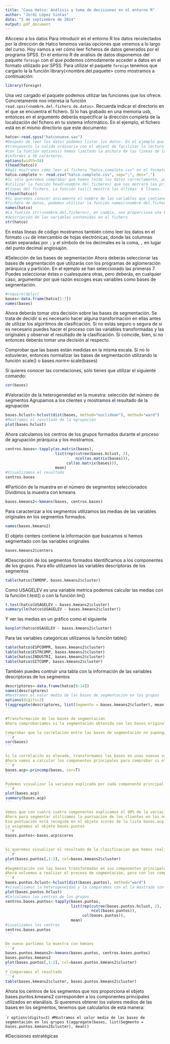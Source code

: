 ```yaml
---
title: "Caso Hatco: Análisis y toma de decisiones en el entorno R"
author: "Jordi López Sintas"
date: "5 de septiembre de 2014"
output: pdf_document
---
```


#Acceso a los datos
Para introducir en el entorno R los datos recolectados por la dirección de Hatco tenemos varias opciones que veremos a lo largo del curso. Hoy vamos a ver cómo leer ficheros de datos generados por el programa SPSS. En el entorno R de análisis de datos disponemos del paquete `foreign` con el que podemos cómodamente acceder a datos en el formato utilizado por SPSS. Para utilizar el paquete `foreign` tenemos que cargarlo la la función library(<nombre.del.paquete> como mostramos a continuación:

```r
library(foreign)
```

Una vez cargado el paquete podemos utilizar las funciones que los ofrece. Concretamente nos interesa la función `read.spss(<nombre.del.fichero.de.datos>`. Recuerda indicar el directorio en el que se encuentra el fichero. Si lo has grabado en una memoria usb, entonces en el argumento deberás especificar la dirección completa de la localización del fichero en tu sistema informático. En el ejemplo, el fichero está en el mismo directorio que este documento:

```r
hatco<-read.spss("hatconuevo.sav")
#Después de leer los datos podemos listar los datos. En el ejemplo que sigue hemos 
#transpuesto la salida ordinaria con el objeot de facilitar la lectura
#con la función options() hemos limitado la anchura de las líneas de los
#informes a 58 caracteres.
options(width=58)
t(head(hatco))
#Aqúi mostramos cómo leer el fichero "hatco.completo.csv" en el formato de intercambio csv.
hatco.completo <- read.csv("hatco.completo.csv", sep=";", dec=",")
#Si sólo queremos comprobar que hemos leído los datos correctamente, podemos
#utilizar la función head(<nombre.del.fichero>) que nos motrará las primeras 6
#líneas del fichero. La función tail() meustra las últimas  6 líneas. 
t(head(hatco))
#Si queremos conocer únicamente el nombre de las variables que contiene el
#fichdro de datos, podemos utilizar la función names(<nombre.del.fichero>)
names(hatco)
#La función str(<nombre.del.fichero>), en cambio, nos proporciona una breve
#descripción de las variables contenidas en el fichero
str(hatco)
```
En estas líneas de código mostramos también cómo leer los datos en el formato `csv` de intercambio de hojas electrónicas, donde las columnas están separadas por `;` y el símbolo de los decimales es la coma, `,` en lugar del punto decimal anglosajón.

#Selección de las bases de segmentación
Ahora deberás seleccionar las bases de segmentación que utilizarás con los programas de aglomeración jerárquica y partición. En el ejemplo se han seleccionado las primeras 7. Puedes seleccionar éstas o cualesquiera otras, pero deberás, en cualquier caso, argumentar por qué razón escoges esas variables como bases de segmentación.
```r
#require(dplyr)
bases<-data.frame(hatco[1:7])
names(bases)
```
Ahora deberás tomar otra decisión sobre las bases de segmentación. Se trata de decidir si es necesario hacer alguna transformación en ellas antes de utilizar los algoritmos de clasificación. Si no estás seguro o segura de si es necesario puedes hacer el proceso con las variables transformadas y las originales y observar el resultado de la clasificación. Si coincide, bien, si no entonces deberás tomar una decisión al respecto.

Comprobar que las bases están medidas en la misma escala. Si no lo estuvieran, entonces normalizar las bases de segmentación utilizando la función scale() o bases.norm<-scale(bases)

Si quieres conocer las correlaciones, sólo tienes que utilizar el siguiente comando:

```r
cor(bases)
```

#Valoración de la heterogeneidad en la muestra: selección del número de segmentos
Agrupamos a los clientes y mostramos el resultado de la agrupación
```r
bases.hclust<-hclust(dist(bases, method="euclidean"), method="ward")
#Mostramos el resultado de la agrupación
plot(bases.hclust)
```

Ahora calculamos los centros de los grupos formados durante el proceso de agrupación jerárquica y los mostramos.
```r
centros.bases<-tapply(as.matrix(bases), 
                      list(rep(cutree(bases.hclust, 2), 
                               ncol(as.matrix(bases))),
                           col(as.matrix(bases))),
                      mean)
#Visualizamos el resultado
centros.bases
```

#Partición de la muestra en el número de segmentos seleccionados
Dividimos la muestra con kmeans
```r
bases.kmeans2<-kmeans(bases, centros.bases)
```

Para caracterizar a los segmentos utilizamos las medias de las variables originales en los segmentos formados.
```r
names(bases.kmeans2) 
```

El objeto centers contiene la información que buscamos si hemos segmentado con las variables originales
```r
bases.kmeans2$centers
```

#Descripción de los segmentos formados
Identificamos a los componentes de los grupos. Para ello utilizamos las variables descriptoras de los segmentos
```r
table(hatco$TAMEMP, bases.kmeans2$cluster)
```

Como USAGELEV es una variable metrica podemos calcular las medias con la función t.test() o con la función lm()
```r
t.test(hatco$USAGELEV ~ bases.kmeans2$cluster)
summary(lm(hatco$USAGELEV ~ bases.kmeans2$cluster))
```

Y ver las medias en un gráfico como el siguiente
```r
boxplot(hatco$USAGELEV ~ bases.kmeans2$cluster)
```

Para las variables categóricas utilizamos la función table()
```r
table(hatco$ESPCOMPR, bases.kmeans2$cluster)
table(hatco$ESTRCOMP, bases.kmeans2$cluster)
table(hatco$INDUSTRI, bases.kmeans2$cluster)
table(hatco$SITCOMP, bases.kmeans2$cluster)
```
También puedes contruir una tabla con la información de las variables descriptoras de los segmentos

````r
descriptores<-data.frame(hatco[8:14])
names(descriptores)
#Mostramos el valor medio de las bases de segmentación en los grupos
options(digits=3)
t(aggregate(descriptores, list(Segmento = bases.kmeans2$cluster), mean))
```

#Transformación de las bases de segmentación
Ahora comprobariamos si la segmentación obtenida con las bases originales varía cuando las sustituimos por sus componentes principales

Comprobar que la correlación entre las bases de segmentación no suponga un problema para la segmentacion. Visualizamos las correlaciones entre las bases de segmentación
```r
cor(bases)
```

Si la correlación es elevada, transformamos las bases en unas nuevas variables llamadas componentes principales.
Ahora vamos a calcular los componentes principales para comprobar si el resutlado cambia
```r
bases.acp<-princomp(bases, cor=T)
```

Podemos visualizar la varianza explicada por cada componente principal. Al utilizar las correlación (acotadas entre -1 y 1) la variacion explicada  por los componentes principales es igual al número de variables originales y la varianza explicada por cada componentes estará entre 0 y 7
```r
plot(bases.acp)
summary(bases.acp)
```

Vemos que con cuatro cuatro componentes explicamos el 90% de la variación.
Ahora para segmentar utilizamos la puntuación de los clientes en los nuevos componentes principales
Esa puntuación está recogida en el objeto scores de la lista bases.acp
La asignamos al objeto bases.puntos
```r
bases.puntos<-bases.acp$scores
```

Si queremos visualizar el resultado de la clasificacion que hemos realizado antes, podemos utilizar los componentes de esta forma:
```r
plot(bases.puntos[,1:2], col=bases.kmeans2$cluster)
```
#Segmentación con las bases transformadas en sus componentes principales
Ahora volvemos a realizar el proceso de segmentación, pero con los componentes principales. Primero la agrupación jerárquica
```r
bases.puntos.hclust<-hclust(dist(bases.puntos), method="ward")
#visualizamos la heterogeneidad y la comparamos con el la mostrada con los datos originales
plot(bases.puntos.hclust)
#Calculamos los centros de los grupos
centros.bases.puntos<-tapply(bases.puntos, 
                             list(rep(cutree(bases.puntos.hclust, 2), 
                                      ncol(bases.puntos)),
                                  col(bases.puntos)),
                             mean)
#isualizamos los centros
centros.bases.puntos
```

De nuevo partimos la muestra con kmeans
```r
bases.puntos.kmeans2<-kmeans(bases.puntos, centros.bases.puntos)
bases.puntos.kmeans2
plot(bases.puntos[,1:2], col=bases.puntos.kmeans2$cluster)
```
Y Comparamos el resultado
```r
table(bases.kmeans2$cluster, bases.puntos.kmeans2$cluster)
````
Ahora los centros de los segmentos que nos proporciona el objeto bases.puntos.kmeans2 corresponden a los componentes principales utilizados en elanálisis. Si queremos obtener los valores medios de las bases en los segmentos, tenemos que calcularlos  de esta manera:

````r
options(digits=3)
#Mostramos el valor medio de las bases de segmentación en los grupos
t(aggregate(bases, list(Segmento = bases.puntos.kmeans2$cluster), mean))
```

#Decisiones estratégicas